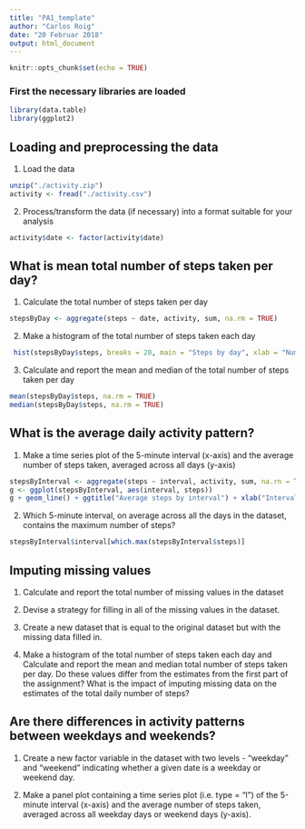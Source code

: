 ```yaml
---
title: "PA1_template"
author: "Carlos Roig"
date: "20 Februar 2018"
output: html_document
---
```


```r
knitr::opts_chunk$set(echo = TRUE)
```

### First the necessary libraries are loaded
```r
library(data.table)
library(ggplot2)
```

## Loading and preprocessing the data

1. Load the data
```r
unzip("./activity.zip")
activity <- fread("./activity.csv")
```

2. Process/transform the data (if necessary) into a format suitable for your analysis

```r
activity$date <- factor(activity$date)
```

## What is mean total number of steps taken per day?

1. Calculate the total number of steps taken per day

```r
stepsByDay <- aggregate(steps ~ date, activity, sum, na.rm = TRUE)
```

2. Make a histogram of the total number of steps taken each day

```r
 hist(stepsByDay$steps, breaks = 20, main = "Steps by day", xlab = "Number of steps")
```

3. Calculate and report the mean and median of the total number of steps taken per day

```r
mean(stepsByDay$steps, na.rm = TRUE)
median(stepsByDay$steps, na.rm = TRUE)
```

## What is the average daily activity pattern?

1. Make a time series plot of the 5-minute interval (x-axis) and the average number of steps taken, averaged across all days (y-axis)

```r
stepsByInterval <- aggregate(steps ~ interval, activity, sum, na.rn = TRUE)
g <- ggplot(stepsByInterval, aes(interval, steps))
g + geom_line() + ggtitle("Average steps by interval") + xlab("Interval") + ylab("Average steps")
```

2. Which 5-minute interval, on average across all the days in the dataset, contains the maximum number of steps?

```r
stepsByInterval$interval[which.max(stepsByInterval$steps)]
```


## Imputing missing values

1. Calculate and report the total number of missing values in the dataset 

2. Devise a strategy for filling in all of the missing values in the dataset.

3. Create a new dataset that is equal to the original dataset but with the missing data filled in.

4. Make a histogram of the total number of steps taken each day and Calculate and report the mean and median total number of steps taken per day. Do these values differ from the estimates from the first part of the assignment? What is the impact of imputing missing data on the estimates of the total daily number of steps?

## Are there differences in activity patterns between weekdays and weekends?

1. Create a new factor variable in the dataset with two levels - "weekday" and "weekend" indicating whether a given date is a weekday or weekend day.

2. Make a panel plot containing a time series plot (i.e. type = "l") of the 5-minute interval (x-axis) and the average number of steps taken, averaged across all weekday days or weekend days (y-axis).

